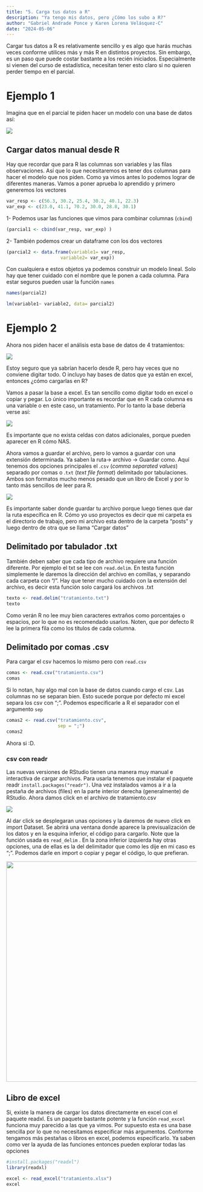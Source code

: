 ```yaml
---
title: "5. Carga tus datos a R"
description: "Ya tengo mis datos, pero ¿Cómo los subo a R?"
author: "Gabriel Andrade Ponce y Karen Lorena Velásquez-C"
date: "2024-05-06"
---
```


Cargar tus datos a R es relativamente sencillo y es algo que harás muchas veces conforme utilices más y más R en distintos proyectos. Sin embargo, es un paso que puede costar bastante a los recién iniciados. Especialmente si vienen del curso de estadística, necesitan tener esto claro si no quieren perder tiempo en el parcial.

# Ejemplo 1

Imagina que en el parcial te piden hacer un modelo con una base de datos así:

![](ejem.png)

## Cargar datos manual desde R

Hay que recordar que para R las columnas son variables y las filas observaciones. Así que lo que necesitaremos es tener dos columnas para hacer el modelo que nos piden. Como ya vimos antes lo podemos lograr de diferentes maneras. Vamos a poner aprueba lo aprendido y primero generemos los vectores

```r
var_resp <- c(56.3, 30.2, 25.4, 30.2, 40.1, 22.3)
var_exp <- c(23.0, 41.1, 70.2, 30.0, 28.8, 30.1)
```

1- Podemos usar las funciones que vimos para combinar columnas (`cbind`)

```r
(parcial1 <- cbind(var_resp, var_exp) )
```

2- También podemos crear un dataframe con los dos vectores

```r
(parcial2 <- data.frame(variable1= var_resp,
                    variable2= var_exp))
```

Con cualquiera e estos objetos ya podemos construir un modelo lineal. Solo hay que tener cuidado con el nombre que le ponen a cada columna. Para estar seguros pueden usar la función `names`

```r
names(parcial2)

lm(variable1~ variable2, data= parcial2)
```

# Ejemplo 2

Ahora nos piden hacer el análisis esta base de datos de 4 tratamientos:

![](ejem2.png)

Estoy seguro que ya sabrían hacerlo desde R, pero hay veces que no conviene digitar todo. O incluyo hay bases de datos que ya están en excel, entonces ¿cómo cargarlas en R?

Vamos a pasar la base a excel. Es tan sencillo como digitar todo en excel o copiar y pegar. Lo único importante es recordar que en R cada columna es una variable o en este caso, un tratamiento. Por lo tanto la base debería verse así:

![](excel.png)

Es importante que no exista celdas con datos adicionales, porque pueden aparecer en R cómo NAS.

Ahora vamos a guardar el archivo, pero lo vamos a guardar con una extensión determinada. Ya saben la ruta-\> archivo -\> Guardar como. Aquí tenemos dos opciones principales el .`csv` (*comma separated values*) separado por comas o .`txt` (*text file format*) delimitado por tabulaciones. Ambos son formatos mucho menos pesado que un libro de Excel y por lo tanto más sencillos de leer para R.

![](save.png)

Es importante saber donde guardar tu archivo porque luego tienes que dar la ruta específica en R. Cómo yo uso proyectos es decir que mi carpeta es el directorio de trabajo, pero mi archivo esta dentro de la carpeta "posts" y luego dentro de otra que se llama "Cargar datos"

## Delimitado por tabulador .txt

También deben saber que cada tipo de archivo requiere una función diferente. Por ejemplo el txt se lee con `read.delim`. En testa función simplemente le daremos la dirección del archivo en comillas, y separando cada carpeta con "/". Hay que tener mucho cuidado con la extensión del archivo, es decir esta función solo cargará los archivos .txt

```r

texto <- read.delim("tratamiento.txt")
texto
```

Como verán R no lee muy bien caracteres extraños como porcentajes o espacios, por lo que no es recomendado usarlos. Noten, que por defecto R lee la primera fila como los títulos de cada columna.

## Delimitado por comas .csv

Para cargar el csv hacemos lo mismo pero con `read.csv`

```r
comas <- read.csv("tratamiento.csv")
comas
```

Si lo notan, hay algo mal con la base de datos cuando cargo el csv. Las columnas no se separan bien. Esto sucede porque por defecto mi excel separa los csv con ";". Podemos especificarle a R el separador con el argumento `sep`

```r
comas2 <- read.csv("tratamiento.csv",
                   sep = ";")
comas2
```

Ahora si :D.

### csv con readr

Las nuevas versiones de RStudio tienen una manera muy manual e interactiva de cargar archivos. Para usarla tenemos que instalar el paquete readr `install.packages("readr")`. Una vez instalados vamos a ir a la pestaña de archivos (files) en la parte interior derecha (generalmente) de RStudio. Ahora damos click en el archivo de tratamiento.csv

![](archivo.png)

Al dar click se desplegaran unas opciones y la daremos de nuevo click en import Dataset. Se abrirá una ventana donde aparece la previsualización de los datos y en la esquina inferior, el código para cargarlo. Note que la función usada es `read_delim` . En la zona inferior izquierda hay otras opciones, una de ellas es la del delimitador que como les dije en mi caso es ";". Podemos darle en import o copiar y pegar el código, lo que prefieran.

![](import.png){width="583"}

## Libro de excel

Si, existe la manera de cargar los datos directamente en excel con el paquete readxl. Es un paquete bastante potente y la función `read_excel` funciona muy parecido a las que ya vimos. Por supuesto esta es una base sencilla por lo que no necesitamos especificar más argumentos. Conforme tengamos más pestañas o libros en excel, podemos especificarlo. Ya saben como ver la ayuda de las funciones entonces pueden explorar todas las opciones

```r
#install.packages("readxl")
library(readxl)

excel <- read_excel("tratamiento.xlsx")
excel
```
